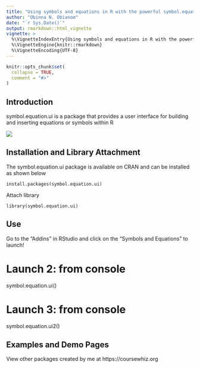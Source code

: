 ```yaml
---
title: "Using symbols and equations in R with the powerful symbol.equation.ui R package"
author: "Obinna N. Obianom"
date: "`r Sys.Date()`"
output: rmarkdown::html_vignette
vignette: >
  %\VignetteIndexEntry{Using symbols and equations in R with the powerful symbol.equation.ui R package}
  %\VignetteEngine{knitr::rmarkdown}
  %\VignetteEncoding{UTF-8}
---
```

```r
knitr::opts_chunk$set(
  collapse = TRUE,
  comment = "#>"
)
```

## Introduction

symbol.equation.ui is a package that provides a user interface for building and inserting equations or symbols within R

![](https://symbols-ui.obi.obianom.com/assets/equationrpkg1.png)


## Installation and Library Attachment

The symbol.equation.ui package is available on CRAN and can be installed as shown below

`install.packages(symbol.equation.ui)`

Attach library 

`library(symbol.equation.ui)`

## Use

Go to the "Addins" in RStudio and click on the "Symbols and Equations" to launch!


# Launch 2: from console

symbol.equation.ui()

# Launch 3: from console

symbol.equation.ui2()


## Examples and Demo Pages

View other packages created by me at https://coursewhiz.org
